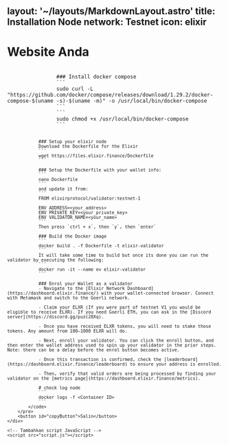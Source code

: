 
layout: '~/layouts/MarkdownLayout.astro'
title: Installation Node
network: Testnet
icon: elixir
---

<!DOCTYPE html>
<html>
<head>
    <meta charset="UTF-8">
    <title>Website Anda</title>
    <!-- Tambahkan stylesheet CSS -->
    <link rel="stylesheet" href="styles.css">
</head>
<body>
    <!-- Tambahkan konten Anda di sini -->
    <h1>Website Anda</h1>
    <div id="codebox">
        <pre>
            <code id="commandCode">
                ### Install docker compose
                ```
                sudo curl -L "https://github.com/docker/compose/releases/download/1.29.2/docker-compose-$(uname -s)-$(uname -m)" -o /usr/local/bin/docker-compose
                ```
                ```
                sudo chmod +x /usr/local/bin/docker-compose
                ```

                ### Setup your elixir node
                Download the Dockerfile for the Elixir
                ```
                wget https://files.elixir.finance/Dockerfile
                ```

                ### Setup the Dockerfile with your wallet info:
                ```
                nano Dockerfile
                ```
                and update it from:
                ```
                FROM elixirprotocol/validator:testnet-1

                ENV ADDRESS=<your_address>
                ENV PRIVATE_KEY=<your_private_key>
                ENV VALIDATOR_NAME=<your_name>
                ```
                Then press `ctrl + x`, then `y`, then `enter`

                ### Build the Docker image
                ```
                docker build . -f Dockerfile -t elixir-validator
                ```
                It will take some time to build but once its done you can run the validator by executing the following:
                ```
                docker run -it --name ev elixir-validator
                ```

                ### Enrol your Wallet as a validator
                - Navigate to the [Elixir Network Dashboard](https://dashboard.elixir.finance/) with your wallet-connected browser. Connect with Metamask and switch to the Goerli network.

                - Claim your ELXR (If you were part of testnet V1 you would be eligible to receive ELXR). If you need Goerli ETH, you can ask in the [Discord server](https://discord.gg/puzc28Xq).

                - Once you have received ELXR tokens, you will need to stake those tokens. Any amount from 100–1000 ELXR will do.

                - Next, enroll your validator. You can click the enroll button, and then enter the wallet address used to spin up your validator in the prior steps. Note: there can be a delay before the enrol button becomes active.

                - Once this transaction is confirmed, check the [leaderboard](https://dashboard.elixir.finance/leaderboard) to ensure your address is enrolled.

                - Then, verify that valid orders are being processed by finding your validator on the [metrics page](https://dashboard.elixir.finance/metrics).

                # check log node
                ```
                docker logs -f <Container ID>
                ```
            </code>
        </pre>
        <button id="copyButton">Salin</button>
    </div>

    <!-- Tambahkan script JavaScript -->
    <script src="script.js"></script>
</body>
</html>
